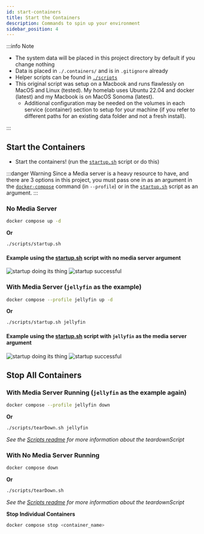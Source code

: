 ```yaml
---
id: start-containers
title: Start the Containers
description: Commands to spin up your environment
sidebar_position: 4
---
```


:::info Note

- The system data will be placed in this project directory by default if you change nothing
- Data is placed in `./.containers/` and is in `.gitignore` already
- Helper scripts can be found in [`./scripts`](https://github.com/Homemediadocker/Home-Media-Docker/blob/main/scripts/)
- This original script was setup on a Macbook and runs flawlessly on MacOS and Linux (tested). My homelab uses Ubuntu 22.04 and docker (latest) and my Macbook is on MacOS Sonoma (latest).
  - Additional configuration may be needed on the volumes in each service (container) section to setup for your machine (if you refer to different paths for an existing data folder and not a fresh install).

:::

## Start the Containers

- Start the containers! (run the [`startup.sh`](https://github.com/Homemediadocker/Home-Media-Docker/blob/main/scripts/startup.sh) script or do this)

:::danger Warning
Since a Media server is a heavy resource to have, and there are 3 options in this project, you must pass one in as an argument in the [`docker-compose`](https://github.com/Homemediadocker/Home-Media-Docker/blob/main/docker-compose.yml) command (in `--profile`) or in the [`startup.sh`](https://github.com/Homemediadocker/Home-Media-Docker/blob/main/scripts/startup.sh) script as an argument.
:::

### No Media Server

```sh
docker compose up -d
```

**Or**

```sh
./scripts/startup.sh
```

#### Example using the [startup.sh](https://github.com/Homemediadocker/Home-Media-Docker/blob/main/scripts/startup.sh) script with no media server argument

<img
  src="/Home-Media-Docker/img/startup-no-media-server.png"
  alt="startup doing its thing"
/>
<img
  src="/Home-Media-Docker/img/startup-no-media-server-success.png"
  alt="startup successful"
/>

### With Media Server (`jellyfin` as the example)

```sh
docker compose --profile jellyfin up -d
```

**Or**

```sh
./scripts/startup.sh jellyfin
```

#### Example using the [startup.sh](https://github.com/Homemediadocker/Home-Media-Docker/blob/main/scripts/startup.sh) script with `jellyfin` as the media server argument

<img
  src="/Home-Media-Docker/img/startup-jellyfin.png"
  alt="startup doing its thing"
/>
<img
  src="/Home-Media-Docker/img/startup-jellyfin-success.png"
  alt="startup successful"
/>

## Stop All Containers

### With Media Server Running (`jellyfin` as the example again)

```sh
docker compose --profile jellyfin down
```

**Or**

```sh
./scripts/tearDown.sh jellyfin
```

_See the [Scripts readme](https://github.com/Homemediadocker/Home-Media-Docker/blob/main/scripts/README.md) for more information about the teardownScript_

### With No Media Server Running

```sh
docker compose down
```

**Or**

```sh
./scripts/tearDown.sh
```

_See the [Scripts readme](https://github.com/Homemediadocker/Home-Media-Docker/blob/main/scripts/README.md) for more information about the teardownScript_

**Stop Individual Containers**

```sh
docker compose stop <container_name>
```
